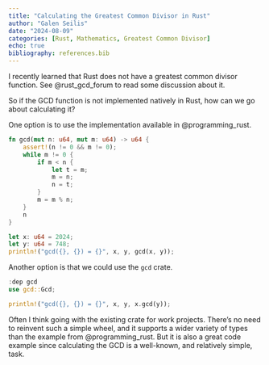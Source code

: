 ```yaml
---
title: "Calculating the Greatest Common Divisor in Rust"
author: "Galen Seilis"
date: "2024-08-09"
categories: [Rust, Mathematics, Greatest Common Divisor]
echo: true
bibliography: references.bib
---
```


I recently learned that Rust does not have a greatest common divisor function. See @rust_gcd_forum to read some discussion about it.

So if the GCD function is not implemented natively in Rust, how can we go about calculating it?

One option is to use the implementation available in @programming_rust.

```rust
fn gcd(mut n: u64, mut m: u64) -> u64 {
    assert!(n != 0 && m != 0);
    while m != 0 {
        if m < n {
            let t = m;
            m = n;
            n = t;
        }
        m = m % n;
    }
    n
}

let x: u64 = 2024;
let y: u64 = 748;
println!("gcd({}, {}) = {}", x, y, gcd(x, y));
```

Another option is that we could use the `gcd` crate.

```rust
:dep gcd
use gcd::Gcd;

println!("gcd({}, {}) = {}", x, y, x.gcd(y));
```

Often I think going with the existing crate for work projects. There's no need to reinvent such a simple wheel, and it supports a wider variety of types than the example from @programming_rust. But it is also a great code example since calculating the GCD is a well-known, and relatively simple, task.
